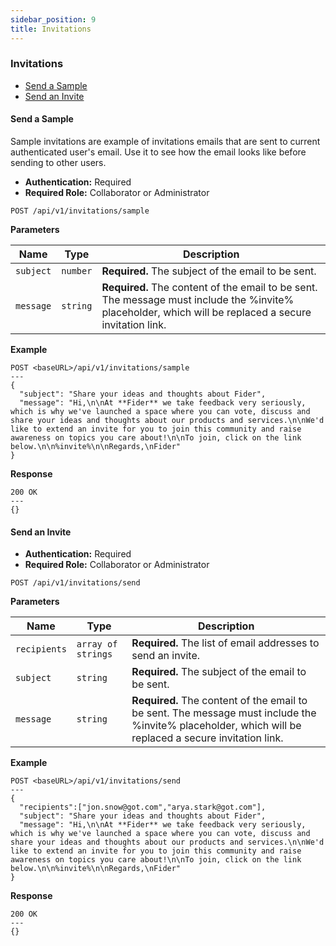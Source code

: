 ```yaml
---
sidebar_position: 9
title: Invitations
---
```


<h3 id="invitations">Invitations</h3>

- <a href="#send-sample">Send a Sample</a>
- <a href="#send-invite">Send an Invite</a>

<h4 id="send-sample">Send a Sample</h4>

Sample invitations are example of invitations emails that are sent to current authenticated user's email. Use it to see how the email looks like before sending to other users.

- **Authentication:** Required
- **Required Role:** Collaborator or Administrator

```
POST /api/v1/invitations/sample
```

**Parameters**

| Name      | Type     | Description                                                                                                                                            |
| --------- | -------- | ------------------------------------------------------------------------------------------------------------------------------------------------------ |
| `subject` | `number` | **Required.** The subject of the email to be sent.                                                                                                     |
| `message` | `string` | **Required.** The content of the email to be sent. The message must include the %invite% placeholder, which will be replaced a secure invitation link. |

**Example**

```
POST <baseURL>/api/v1/invitations/sample
---
{
  "subject": "Share your ideas and thoughts about Fider",
  "message": "Hi,\n\nAt **Fider** we take feedback very seriously, which is why we've launched a space where you can vote, discuss and share your ideas and thoughts about our products and services.\n\nWe'd like to extend an invite for you to join this community and raise awareness on topics you care about!\n\nTo join, click on the link below.\n\n%invite%\n\nRegards,\nFider"
}
```

**Response**

```
200 OK
---
{}
```

<h4 id="send-invite">Send an Invite</h4>

- **Authentication:** Required
- **Required Role:** Collaborator or Administrator

```
POST /api/v1/invitations/send
```

**Parameters**

| Name         | Type               | Description                                                                                                                                            |
| ------------ | ------------------ | ------------------------------------------------------------------------------------------------------------------------------------------------------ |
| `recipients` | `array of strings` | **Required.** The list of email addresses to send an invite.                                                                                           |
| `subject`    | `string`           | **Required.** The subject of the email to be sent.                                                                                                     |
| `message`    | `string`           | **Required.** The content of the email to be sent. The message must include the %invite% placeholder, which will be replaced a secure invitation link. |

**Example**

```
POST <baseURL>/api/v1/invitations/send
---
{
  "recipients":["jon.snow@got.com","arya.stark@got.com"],
  "subject": "Share your ideas and thoughts about Fider",
  "message": "Hi,\n\nAt **Fider** we take feedback very seriously, which is why we've launched a space where you can vote, discuss and share your ideas and thoughts about our products and services.\n\nWe'd like to extend an invite for you to join this community and raise awareness on topics you care about!\n\nTo join, click on the link below.\n\n%invite%\n\nRegards,\nFider"
}
```

**Response**

```
200 OK
---
{}
```
